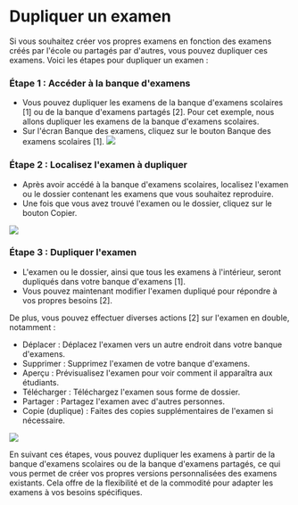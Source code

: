 
# Dupliquer un examen 

 Si vous souhaitez créer vos propres examens en fonction des examens créés par l'école ou partagés par d'autres, vous pouvez dupliquer ces examens. Voici les étapes pour dupliquer un examen : 
 
 ### Étape 1 : Accéder à la banque d'examens 

 - Vous pouvez dupliquer les examens de la banque d'examens scolaires [1] ou de la banque d'examens partagés [2]. Pour cet exemple, nous allons dupliquer les examens de la banque d'examens scolaires. 
 - Sur l'écran Banque des examens, cliquez sur le bouton Banque des examens scolaires [1]. 
 ![]( /img/utest/teacher/exam16.png) 
 
 ### Étape 2 : Localisez l'examen à dupliquer 
 
 - Après avoir accédé à la banque d'examens scolaires, localisez l'examen ou le dossier contenant les examens que vous souhaitez reproduire. 
 - Une fois que vous avez trouvé l'examen ou le dossier, cliquez sur le bouton Copier. 
 
 ![]( /img/utest/teacher/exam17.png) 
 
 ### Étape 3 : Dupliquer l'examen 

 - L'examen ou le dossier, ainsi que tous les examens à l'intérieur, seront dupliqués dans votre banque d'examens [1]. 
 - Vous pouvez maintenant modifier l'examen dupliqué pour répondre à vos propres besoins [2]. 
 
 De plus, vous pouvez effectuer diverses actions [2] sur l'examen en double, notamment : 
 
 - Déplacer : Déplacez l'examen vers un autre endroit dans votre banque d'examens. 
 - Supprimer : Supprimez l'examen de votre banque d'examens. 
 - Aperçu : Prévisualisez l'examen pour voir comment il apparaîtra aux étudiants. 
 - Télécharger : Téléchargez l'examen sous forme de dossier. 
 - Partager : Partagez l'examen avec d'autres personnes. 
 - Copie (duplique) : Faites des copies supplémentaires de l'examen si nécessaire. 
 
 ![]( /img/utest/teacher/exam18.png) 
 
 En suivant ces étapes, vous pouvez dupliquer les examens à partir de la banque d'examens scolaires ou de la banque d'examens partagés, ce qui vous permet de créer vos propres versions personnalisées des examens existants. Cela offre de la flexibilité et de la commodité pour adapter les examens à vos besoins spécifiques.

